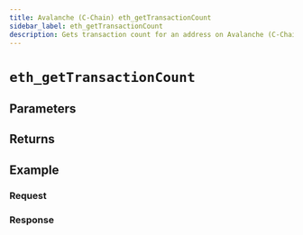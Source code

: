 ```yaml
---
title: Avalanche (C-Chain) eth_getTransactionCount
sidebar_label: eth_getTransactionCount
description: Gets transaction count for an address on Avalanche (C-Chain).
---
```




# `eth_getTransactionCount`

<Description />

## Parameters


<Params />

## Returns


<Returns />

## Example


<Example />

### Request


<Request />

### Response


<Response />
